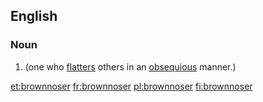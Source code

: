 {{also|brown-noser|brown noser}}
==English==

===Noun===
{{en-noun}}

# {{alternative spelling of|brown noser|lang=en}} (one who [[flatters]] others in an [[obsequious]] manner.)

[[et:brownnoser]]
[[fr:brownnoser]]
[[pl:brownnoser]]
[[fi:brownnoser]]